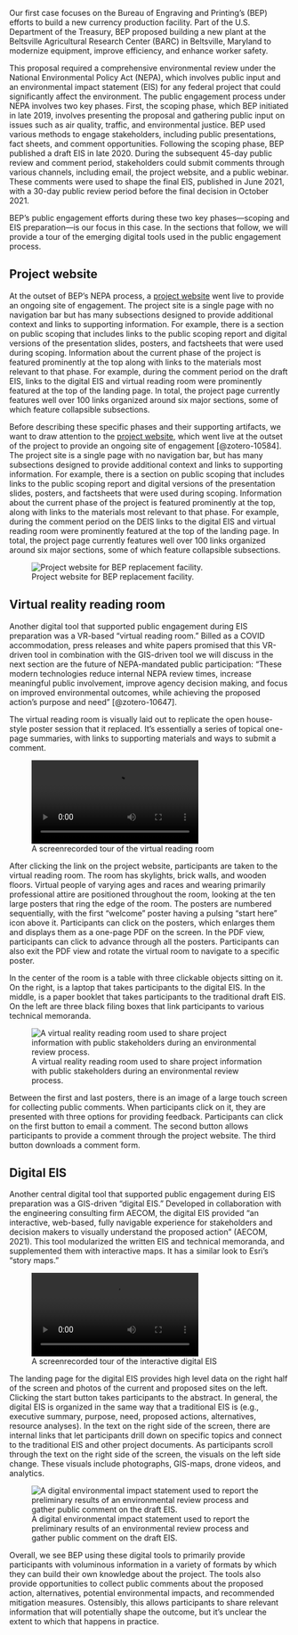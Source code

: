 
Our first case focuses on the Bureau of Engraving and Printing’s (BEP) efforts to build a new currency production facility. Part of the U.S. Department of the Treasury, BEP proposed building a new plant at the Beltsville Agricultural Research Center (BARC) in Beltsville, Maryland to modernize equipment, improve efficiency, and enhance worker safety.

This proposal required a comprehensive environmental review under the National Environmental Policy Act (NEPA), which involves public input and an environmental impact statement (EIS) for any federal project that could significantly affect the environment. The public engagement process under NEPA involves two key phases. First, the scoping phase, which BEP initiated in late 2019, involves presenting the proposal and gathering public input on issues such as air quality, traffic, and environmental justice. BEP used various methods to engage stakeholders, including public presentations, fact sheets, and comment opportunities. Following the scoping phase, BEP published a draft EIS in late 2020. During the subsequent 45-day public review and comment period, stakeholders could submit comments through various channels, including email, the project website, and a public webinar. These comments were used to shape the final EIS, published in June 2021, with a 30-day public review period before the final decision in October 2021.

BEP's public engagement efforts during these two key phases—scoping and EIS preparation—is our focus in this case. In the sections that follow, we will provide a tour of the emerging digital tools used in the public engagement process.

## Project website

At the outset of BEP’s NEPA process, a [project website](https://www.nab.usace.army.mil/BEP/) went live to provide an ongoing site of engagement. The project site is a single page with no navigation bar but has many subsections designed to provide additional context and links to supporting information. For example, there is a section on public scoping that includes links to the public scoping report and digital versions of the presentation slides, posters, and factsheets that were used during scoping. Information about the current phase of the project is featured prominently at the top along with links to the materials most relevant to that phase. For example, during the comment period on the draft EIS, links to the digital EIS and virtual reading room were prominently featured at the top of the landing page. In total, the project page currently features well over 100 links organized around six major sections, some of which feature collapsible subsections.

Before describing these specific phases and their supporting artifacts, we want to draw attention to the [project website](https://www.nab.usace.army.mil/BEP/), which went live at the outset of the project to provide an ongoing site of engagement [@zotero-10584]. The project site is a single page with no navigation bar, but has many subsections designed to provide additional context and links to supporting information. For example, there is a section on public scoping that includes links to the public scoping report and digital versions of the presentation slides, posters, and factsheets that were used during scoping. Information about the current phase of the project is featured prominently at the top, along with links to the materials most relevant to that phase. For example, during the comment period on the DEIS links to the digital EIS and virtual reading room were prominently featured at the top of the landing page. In total, the project page currently features well over 100 links organized around six major sections, some of which feature collapsible subsections.

![Project website for BEP replacement facility.](assets/bep-project-website.png)

## Virtual reality reading room

Another digital tool that supported public engagement during EIS preparation was a VR-based “virtual reading room.” Billed as a COVID accommodation, press releases and white papers promised that this VR-driven tool in combination with the GIS-driven tool we will discuss in the next section are the future of NEPA-mandated public participation: “These modern technologies reduce internal NEPA review times, increase meaningful public involvement, improve agency decision making, and focus on improved environmental outcomes, while achieving the proposed action’s purpose and need” [@zotero-10647].

The virtual reading room is visually laid out to replicate the open house-style poster session that it replaced. It’s essentially a series of topical one-page summaries, with links to supporting materials and ways to submit a comment.

::: {.content-visible unless-format="pdf"}
![A screenrecorded tour of the virtual reading room](assets/virtual-reading-room.mp4)
:::

After clicking the link on the project website, participants are taken to the virtual reading room. The room has skylights, brick walls, and wooden floors. Virtual people of varying ages and races and wearing primarily professional attire are positioned throughout the room, looking at the ten large posters that ring the edge of the room. The posters are numbered sequentially, with the first “welcome” poster having a pulsing “start here” icon above it. Participants can click on the posters, which enlarges them and displays them as a one-page PDF on the screen. In the PDF view, participants can click to advance through all the posters. Participants can also exit the PDF view and rotate the virtual room to navigate to a specific poster.

In the center of the room is a table with three clickable objects sitting on it. On the right, is a laptop that takes participants to the digital EIS. In the middle, is a paper booklet that takes participants to the traditional draft EIS. On the left are three black filing boxes that link participants to various technical memoranda.

![A virtual reality reading room used to share project information with
public stakeholders during an environmental review
process.](assets/virtual%20reading%20room.jpg)

Between the first and last posters, there is an image of a large touch screen for collecting public comments. When participants click on it, they are presented with three options for providing feedback. Participants can click on the first button to email a comment. The second button allows participants to provide a comment through the project website. The third button downloads a comment form.

## Digital EIS

Another central digital tool that supported public engagement during EIS preparation was a GIS-driven “digital EIS.” Developed in collaboration with the engineering consulting firm AECOM,  the digital EIS provided “an interactive, web-based, fully navigable experience for stakeholders and decision makers to visually understand the proposed action” (AECOM, 2021). This tool modularized the written EIS and technical memoranda, and supplemented them with interactive maps. It has a similar look to Esri's "story maps."

::: {.content-visible unless-format="pdf"}
![A screenrecorded tour of the interactive digital EIS](assets/digital-EIS.mp4)
:::

The landing page for the digital EIS provides high level data on the right half of the screen and photos of the current and proposed sites on the left. Clicking the start button takes participants to the abstract. In general, the digital EIS is organized in the same way that a traditional EIS is (e.g., executive summary, purpose, need, proposed actions, alternatives, resource analyses). In the text on the right side of the screen, there are internal links that let participants drill down on specific topics and connect to the traditional EIS and other project documents. As participants scroll through the text on the right side of the screen, the visuals on the left side change. These visuals include photographs, GIS-maps, drone videos, and analytics.

![A digital environmental impact statement used to report the
preliminary results of an environmental review process and gather public
comment on the draft EIS.](assets/digitalEIS.png)

Overall, we see BEP using these digital tools to primarily provide participants with voluminous information in a variety of formats by which they can build their own knowledge about the project. The tools also provide opportunities to collect public comments about the proposed action, alternatives, potential environmental impacts, and recommended mitigation measures.  Ostensibly, this allows participants to share relevant information that will potentially shape the outcome, but it’s unclear the extent to which that happens in practice.
